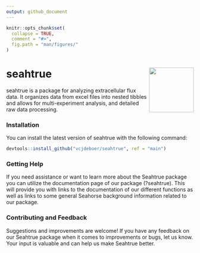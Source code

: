```yaml
---
output: github_document
---
```


<!-- README.md is generated from README.Rmd. Please edit that file -->


```r
knitr::opts_chunk$set(
  collapse = TRUE,
  comment = "#>",
  fig.path = "man/figures/"
)
```

# seahtrue <img src="man/figures/logo.png" align="right" alt="" width="120" />

seahtrue is a package for analyzing extracellular flux data. It organizes data from excel files into nested tibbles and allows for multi-experiment analysis, and detailed raw data processing.

### Installation

You can install the latest version of seahtrue with the following command:

```r
devtools::install_github("vcjdeboer/seahtrue", ref = "main")
```

### Getting Help
If you need assistance or want to learn more about the Seahtrue package you can
utilize the documentation page of our package (?seahtrue). This will provide 
you with links to the documentation of our different functions as well as links
to some general Seahorse background information related to our package.

### Contributing and Feedback
Suggestions and improvements are welcome! If you have any feedback on our Seahtrue 
package when it comes to improvements or bugs, let us know.
Your input is valuable and can help us make Seahtrue better.

